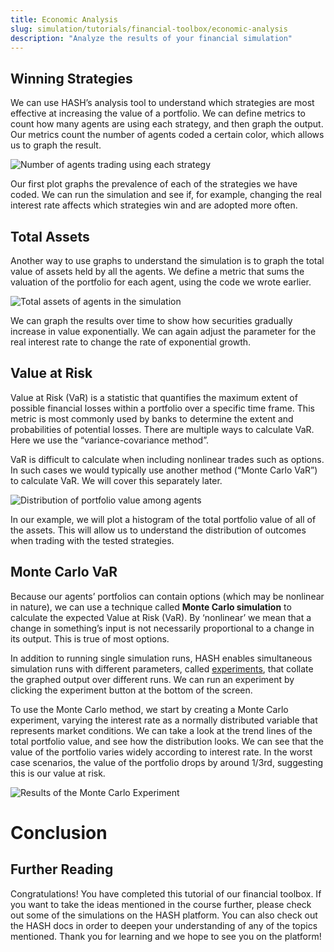 ```yaml
---
title: Economic Analysis
slug: simulation/tutorials/financial-toolbox/economic-analysis
description: "Analyze the results of your financial simulation"
---
```


## Winning Strategies

We can use HASH’s analysis tool to understand which strategies are most effective at increasing the value of a portfolio. We can define metrics to count how many agents are using each strategy, and then graph the output. Our metrics count the number of agents coded a certain color, which allows us to graph the result.

![Number of agents trading using each strategy](https://cdn-us1.hash.ai/site/docs/fin_strategy_presence.png)

Our first plot graphs the prevalence of each of the strategies we have coded. We can run the simulation and see if, for example, changing the real interest rate affects which strategies win and are adopted more often.

## Total Assets

Another way to use graphs to understand the simulation is to graph the total value of assets held by all the agents. We define a metric that sums the valuation of the portfolio for each agent, using the code we wrote earlier.

![Total assets of agents in the simulation](https://cdn-us1.hash.ai/site/docs/fin_assets.png)

We can graph the results over time to show how securities gradually increase in value exponentially. We can again adjust the parameter for the real interest rate to change the rate of exponential growth.

## Value at Risk

Value at Risk (VaR) is a statistic that quantifies the maximum extent of possible financial losses within a portfolio over a specific time frame. This metric is most commonly used by banks to determine the extent and probabilities of potential losses. There are multiple ways to calculate VaR. Here we use the “variance-covariance method”.

VaR is difficult to calculate when including nonlinear trades such as options. In such cases we would typically use another method (“Monte Carlo VaR”) to calculate VaR. We will cover this separately later.

![Distribution of portfolio value among agents](https://cdn-us1.hash.ai/site/docs/fin_distribution.png)

In our example, we will plot a histogram of the total portfolio value of all of the assets. This will allow us to understand the distribution of outcomes when trading with the tested strategies.

## Monte Carlo VaR

Because our agents’ portfolios can contain options (which may be nonlinear in nature), we can use a technique called **Monte Carlo simulation** to calculate the expected Value at Risk (VaR). By ‘nonlinear’ we mean that a change in something’s input is not necessarily proportional to a change in its output. This is true of most options.

In addition to running single simulation runs, HASH enables simultaneous simulation runs with different parameters, called [experiments](https://hash.dev/docs/simulation/creating-simulations/experiments), that collate the graphed output over different runs. We can run an experiment by clicking the experiment button at the bottom of the screen.

To use the Monte Carlo method, we start by creating a Monte Carlo experiment, varying the interest rate as a normally distributed variable that represents market conditions. We can take a look at the trend lines of the total portfolio value, and see how the distribution looks. We can see that the value of the portfolio varies widely according to interest rate. In the worst case scenarios, the value of the portfolio drops by around 1/3rd, suggesting this is our value at risk.

![Results of the Monte Carlo Experiment](https://cdn-us1.hash.ai/site/docs/fin-toolbox-mc.png)

# Conclusion

## Further Reading

Congratulations! You have completed this tutorial of our financial toolbox. If you want to take the ideas mentioned in the course further, please check out some of the simulations on the HASH platform. You can also check out the HASH docs in order to deepen your understanding of any of the topics mentioned. Thank you for learning and we hope to see you on the platform!
